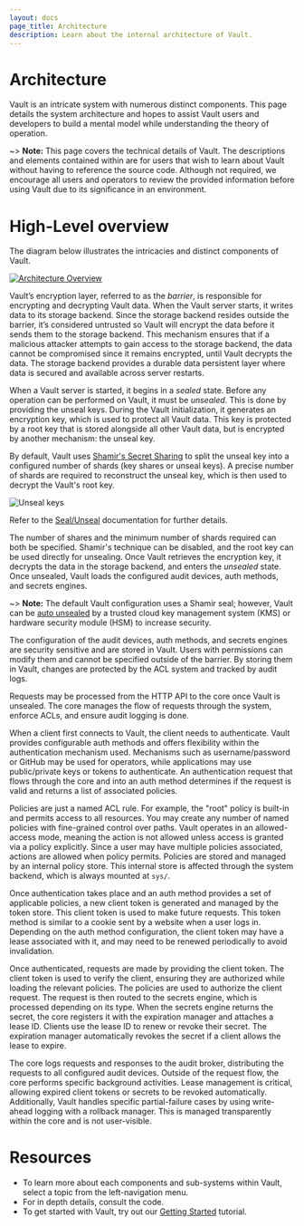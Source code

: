 ```yaml
---
layout: docs
page_title: Architecture
description: Learn about the internal architecture of Vault.
---
```


# Architecture

Vault is an intricate system with numerous distinct components. This page details the system architecture and hopes to assist Vault users and developers to build a mental model while understanding the theory of operation.

~> **Note:** This page covers the technical details of Vault. The descriptions and elements contained within are for users that wish to learn about Vault without having to reference the source code. Although not required, we encourage all users and operators to review the provided information before using Vault due to its significance in an environment.

# High-Level overview

The diagram below illustrates the intricacies and distinct components of Vault.

[![Architecture Overview](/img/layers.png)](/img/layers.png)

Vault’s encryption layer, referred to as the _barrier_, is responsible for encrypting and decrypting Vault data. When the Vault server starts, it writes data to its storage backend. Since the storage backend resides outside the barrier, it’s considered untrusted so Vault will encrypt the data before it sends them to the storage backend. This mechanism ensures that if a malicious attacker attempts to gain access to the storage backend, the data cannot be compromised since it remains encrypted, until Vault decrypts the data. The storage backend provides a durable data persistent layer where data is secured and available across server restarts.

When a Vault server is started, it begins in a _sealed_ state. Before any
operation can be performed on Vault, it must be _unsealed_. This is done by
providing the unseal keys. During the Vault initialization, it generates an
encryption key, which is used to protect all Vault data. This key is protected by
a root key that is stored alongside all other Vault data, but is encrypted by another mechanism: the unseal key.

By default, Vault uses [Shamir's Secret
Sharing](https://en.wikipedia.org/wiki/Shamir%27s_Secret_Sharing) to split the
unseal key into a configured number of shards (key shares or unseal
keys). A precise number of shards are required to reconstruct the unseal key,
which is then used to decrypt the Vault's root key.

![Unseal keys](/img/vault-shamir-seal.png)

Refer to the [Seal/Unseal](/vault/docs/concepts/seal#seal-unseal) documentation for
further details.

The number of shares and the minimum number of shards required can both be specified.
Shamir's technique can be disabled, and the root key can be used directly for
unsealing. Once Vault retrieves the encryption key, it decrypts the
data in the storage backend, and enters the _unsealed_ state. Once unsealed,
Vault loads the configured audit devices, auth methods, and secrets
engines.

~> **Note:** The default Vault configuration uses a Shamir seal; however, Vault can be [auto
unsealed](/vault/docs/concepts/seal#auto-unseal) by a trusted cloud key management
system (KMS) or hardware security module (HSM) to increase security.

The configuration of the audit devices, auth methods, and secrets engines are security sensitive and are stored in Vault. Users with permissions can modify them and cannot be specified outside of the barrier. By storing them in Vault, changes are protected by the ACL system and tracked by audit logs.

Requests may be processed from the HTTP API to the core once Vault is unsealed.
The core manages the flow of requests through the system,
enforce ACLs, and ensure audit logging is done.

When a client first connects to Vault, the client needs to authenticate. Vault provides
configurable auth methods and offers flexibility within the authentication mechanism
used. Mechanisms such as username/password or GitHub may be
used for operators, while applications may use public/private keys or tokens to
authenticate. An authentication request that flows through the core and into an auth
method determines if the request is valid and returns a list of
associated policies.

Policies are just a named ACL rule. For example, the "root" policy is built-in
and permits access to all resources. You may create any number of named policies
with fine-grained control over paths. Vault operates in an allowed-access mode, meaning the action is not allowed unless access is granted via a policy explicitly. Since a user may have multiple policies associated, actions are allowed when policy permits. Policies are stored and managed by an internal
policy store. This internal store is affected through the system backend,
which is always mounted at `sys/`.

Once authentication takes place and an auth method provides a set of applicable
policies, a new client token is generated and managed by the token store. This
client token is used to make future requests.
This token method is similar to a cookie sent by a website when a user logs in. Depending on the auth method configuration, the client
token may have a lease associated with it, and may need to be renewed periodically to avoid invalidation.

Once authenticated, requests are made by providing the client token. The client token is
used to verify the client, ensuring they are authorized while loading the relevant policies. The
policies are used to authorize the client request. The request is then routed to the secrets engine, which is processed depending on its type. When the secrets engine returns the secret, the core registers it with the expiration manager and attaches a lease ID.  Clients use the lease ID to renew or revoke their
secret. The expiration manager automatically revokes the secret if a client allows the lease to expire.

The core logs requests and responses to the audit broker, distributing the requests to all configured audit devices. Outside of the request
flow, the core performs specific background activities. Lease management is critical, allowing expired client tokens or secrets to be revoked automatically. Additionally, Vault handles specific partial-failure cases by using write-ahead logging with a rollback manager. This is managed transparently within the core and is not user-visible.

# Resources

- To learn more about each components and sub-systems within Vault, select a topic from the left-navigation menu.
- For in depth details, consult the code.
- To get started with Vault, try out our [Getting Started](https://learn.hashicorp.com/collections/vault/getting-started) tutorial.
